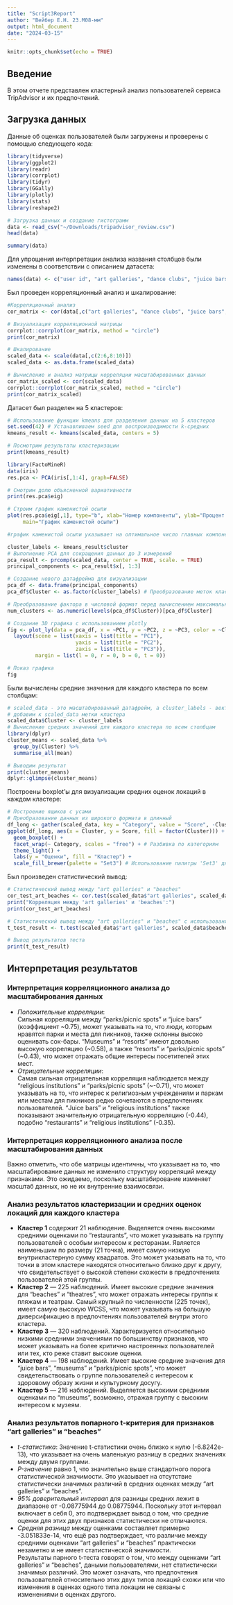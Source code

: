 ```yaml
---
title: "Script3Report"
author: "Вейбер Е.Н. 23.М08-мм"
output: html_document
date: "2024-03-15"
---
```


```r
knitr::opts_chunk$set(echo = TRUE)
```

## Введение

В этом отчете представлен кластерный анализ пользователей сервиса TripAdvisor и их предпочтений.

## Загрузка данных

Данные об оценках пользователей были загружены и проверены с помощью следующего кода:

```r
library(tidyverse)
library(ggplot2)
library(readr)
library(corrplot)
library(tidyr)
library(GGally)
library(plotly)
library(stats)
library(reshape2)

# Загрузка данных и создание гистограмм
data <- read_csv("~/Downloads/tripadvisor_review.csv")
head(data)

summary(data)
```

Для упрощения интерпретации анализа названия столбцов были изменены в соответствии с описанием датасета:
```r
names(data) <- c("user id", "art galleries", "dance clubs", "juice bars", "restaurants", "museums", "resorts", "parks/picnic spots", "beaches", "theatres", "religious institutions")
```

Был проведен корреляционный анализ и шкалирование:
```r
#Корреляционный анализ
cor_matrix <- cor(data[,c("art galleries", "dance clubs", "juice bars", "restaurants", "museums", "resorts", "parks/picnic spots", "beaches", "theatres", "religious institutions")])

# Визуализация корреляционной матрицы
corrplot::corrplot(cor_matrix, method = "circle")
print(cor_matrix)

# Шкалирование
scaled_data <- scale(data[,c(2:6,8:10)])
scaled_data <- as.data.frame(scaled_data)

# Вычисление и анализ матрицы корреляции масштабированных данных
cor_matrix_scaled <- cor(scaled_data)
corrplot::corrplot(cor_matrix_scaled, method = "circle")
print(cor_matrix_scaled)
```

Датасет был разделен на 5 кластеров:
```r
# Использование функции kmeans для разделения данных на 5 кластеров
set.seed(42) # Устанавливаем seed для воспроизводимости k-средних
kmeans_result <- kmeans(scaled_data, centers = 5)

# Посмотрим результаты кластеризации
print(kmeans_result)

library(FactoMineR)
data(iris)
res.pca <- PCA(iris[,1:4], graph=FALSE)

# Смотрим долю объясненной вариативности
print(res.pca$eig)

# Строим график каменистой осыпи
plot(res.pca$eig[,1], type="b", xlab="Номер компоненты", ylab="Процент объясненной вариативности",
     main="График каменистой осыпи")

#график каменистой осыпи указывает на оптимальное число главных компонент для использования(3)

cluster_labels <- kmeans_result$cluster
# Выполнение PCA для сокращения данных до 3 измерений
pca_result <- prcomp(scaled_data, center = TRUE, scale. = TRUE)
principal_components <- pca_result$x[, 1:3]

# Создание нового датафрейма для визуализации
pca_df <- data.frame(principal_components)
pca_df$Cluster <- as.factor(cluster_labels) # Преобразование меток кластера в фактор для цветовой кодировки

# Преобразование фактора в числовой формат перед вычислением максимального значения
num_clusters <- as.numeric(levels(pca_df$Cluster))[pca_df$Cluster]

# Создание 3D графика с использованием plotly
fig <- plot_ly(data = pca_df, x = ~PC1, y = ~PC2, z = ~PC3, color = ~Cluster, colors = RColorBrewer::brewer.pal(max(num_clusters), "Set1"), type = "scatter3d", mode = "markers") %>%
  layout(scene = list(xaxis = list(title = "PC1"),
                      yaxis = list(title = "PC2"),
                      zaxis = list(title = "PC3")),
         margin = list(l = 0, r = 0, b = 0, t = 0))

# Показ графика
fig
```

Были вычислены средние значения для каждого кластера по всем столбцам:
```r
# scaled_data - это масштабированный датафрейм, а cluster_labels - вектор меток кластера
# добавим к scaled_data метки кластера
scaled_data$Cluster <- cluster_labels
# Вычисление средних значений для каждого кластера по всем столбцам
library(dplyr)
cluster_means <- scaled_data %>%
  group_by(Cluster) %>%
  summarise_all(mean)

# Выводим результат
print(cluster_means)
dplyr::glimpse(cluster_means)
```

Построены boxplot'ы для визуализации средних оценок локаций в каждом кластере:
```r
# Построение ящиков с усами
# Преобразование данных из широкого формата в длинный
df_long <- gather(scaled_data, key = "Category", value = "Score", -Cluster)
ggplot(df_long, aes(x = Cluster, y = Score, fill = factor(Cluster))) +
  geom_boxplot() +
  facet_wrap(~ Category, scales = "free") + # Разбивка по категориям
  theme_light() +
  labs(y = "Оценки", fill = "Кластер") +
  scale_fill_brewer(palette = "Set3") # Использование палитры 'Set3' для цветов
```

Был произведен статистический вывод:
```r
# Статистический вывод между "art galleries" и "beaches"
cor_test_art_beaches <- cor.test(scaled_data$"art galleries", scaled_data$beaches)
print("Корреляция между 'art galleries' и 'beaches':")
print(cor_test_art_beaches)

# Статистический вывод между "art galleries" и "beaches" с использованием попарного t-критерия
t_test_result <- t.test(scaled_data$"art galleries", scaled_data$beaches, paired = TRUE)

# Вывод результатов теста
print(t_test_result)
```

## Интерпретация результатов

### Интерпретация корреляционного анализа до масштабирования данных
* *Положительные корреляции*:  
Сильная корреляция между "parks/picnic spots" и "juice bars" (коэффициент ~0.75), может указывать на то, что люди, которым нравятся парки и места для пикников, также склонны высоко оценивать сок-бары.
"Museums" и "resorts" имеют довольно высокую корреляцию (~0.58), а также "resorts" и "parks/picnic spots" (~0.43), что может отражать общие интересы посетителей этих мест.  
* *Отрицательные корреляции*:  
Самая сильная отрицательная корреляция наблюдается между "religious institutions" и "parks/picnic spots" (~-0.71), что может указывать на то, что интерес к религиозным учреждениям и паркам или местам для пикников редко сочетаются в предпочтениях пользователей.
"Juice bars" и "religious institutions" также показывают значительную отрицательную корреляцию (-0.44), подобно "restaurants" и "religious institutions" (-0.35).

### Интерпретация корреляционного анализа после масштабирования данных  
Важно отметить, что обе матрицы идентичны, что указывает на то, что масштабирование данных не изменило структуру корреляций между признаками. Это ожидаемо, поскольку масштабирование изменяет масштаб данных, но не их внутренние взаимосвязи.

### Анализ результатов кластеризации и средних оценок локаций для каждого кластера

* **Кластер 1** содержит 21 наблюдение. Выделяется очень высокими средними оценками по "restaurants", что может указывать на группу пользователей с особым интересом к ресторанам. Является наименьшим по размеру (21 точка), имеет самую низкую внутрикластерную сумму квадратов. Это может указывать на то, что точки в этом кластере находятся относительно близко друг к другу, что свидетельствует о высокой степени схожести в предпочтениях пользователей этой группы. 
* **Кластер 2** — 225 наблюдений. Имеет высокие средние значения для "beaches" и "theatres", что может отражать интересы группы к пляжам и театрам. Самый крупный по численности (225 точек), имеет самую высокую WCSS, что может указывать на большую диверсификацию в предпочтениях пользователей внутри этого кластера.
* **Кластер 3** — 320 наблюдений. Характеризуется относительно низкими средними значениями по большинству признаков, что может указывать на более критично настроенных пользователей или тех, кто реже ставит высокие оценки.
* **Кластер 4** — 198 наблюдений. Имеет высокие средние значения для "juice bars", "museums" и "parks/picnic spots", что может свидетельствовать о группе пользователей с интересом к здоровому образу жизни и культурному досугу.
* **Кластер 5** — 216 наблюдений. Выделяется высокими средними оценками по "museums", возможно, отражая группу с высоким интересом к музеям.

### Анализ результатов попарного t-критерия для признаков "art galleries" и "beaches"  
* *t-статистика*: Значение t-статистики очень близко к нулю (-6.8242e-13), что указывает на очень маленькую разницу в средних значениях между двумя группами.
* *P-значение* равно 1, что значительно выше стандартного порога статистической значимости. Это указывает на отсутствие статистически значимых различий в средних оценках между "art galleries" и "beaches".
* *95% доверительный интервал* для разницы средних лежит в диапазоне от -0.08775944 до 0.08775944. Поскольку этот интервал включает в себя 0, это подтверждает вывод о том, что средние оценки для этих двух признаков статистически не отличаются.
* *Средняя разница* между оценками составляет примерно -3.051833e-14, что ещё раз подтверждает, что различие между средними оценками "art galleries" и "beaches" практически незаметно и не имеет статистической значимости.  
Результаты парного t-теста говорят о том, что между оценками "art galleries" и "beaches", даными пользователями, нет статистически значимых различий. Это может означать, что предпочтения пользователей относительно этих двух типов локаций схожи или что изменения в оценках одного типа локации не связаны с изменениями в оценках другого. 





